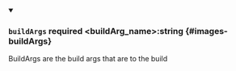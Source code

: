 
<details className="config-field" data-expandable="false" open>
<summary>

### `buildArgs` <span class="config-field-required" data-required="false">required</span> <span class="config-field-type">&lt;buildArg_name&gt;:string</span> <span class="config-field-default"></span> <span class="config-field-enum"></span> {#images-buildArgs}

BuildArgs are the build args that are to the build

</summary>



</details>
